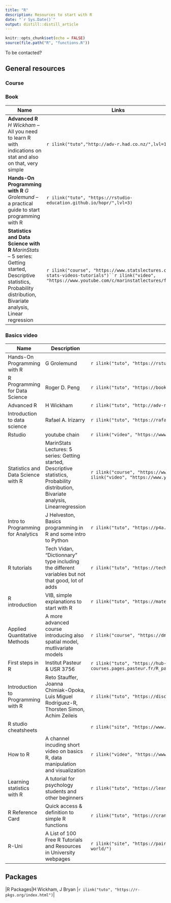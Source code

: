 ```yaml
---
title: "R"
description: Resources to start with R
date: "`r Sys.Date()`"
output: distill::distill_article
---
```




```r
knitr::opts_chunk$set(echo = FALSE)
source(file.path("R", "functions.R"))

```

To be contacted?

## General resources

### Course

### Book


| Name                                      | Links |
|-------------------------------------------|-------|
|**Advanced R** *H Wickham* -- All you need to learn R with indications on stat and also on that, very simple|`r ilink("tuto","http://adv-r.had.co.nz/",lvl=1)`|
|**Hands-On Programming with R** *G Grolemund* -- a practical guide to start programming with R|`r ilink("tuto", "https://rstudio-education.github.io/hopr/",lvl=3)`|
|**Statistics and Data Science with R** *MarinStats* -- 5 series: Getting started, Descriptive statistics, Probability distribution, Bivariate analysis, Linear regression|`r ilink("course", "https://www.statslectures.com/r-stats-videos-tutorials")``r ilink("video", "https://www.youtube.com/c/marinstatlectures/featured")`|

### Basics video

| Name        | Description                 | Links |
|-------------|-----------------------------|-------|
|Hands-On Programming with R| G Grolemund |`r ilink("tuto", "https://rstudio-education.github.io/hopr/")`|
|R Programming for Data Science|Roger D. Peng |`r ilink("tuto", "https://bookdown.org/rdpeng/rprogdatascience/")`|
|Advanced R|H Wickham|`r ilink("tuto", "http://adv-r.had.co.nz/")`|
|Introduction to data science|Rafael A. Irizarry|`r ilink("tuto", "https://rafalab.github.io/dsbook/")`|
|Rstudio  |youtube chain  |`r ilink("video", "https://www.youtube.com/c/RStudioPBC/playlists")`|
|Statistics and Data Science with R| MarinStats Lectures: 5 series: Getting started, Descriptive statistics, Probability distribution, Bivariate analysis, Linearregression |`r ilink("course", "https://www.statslectures.com/r-stats-videos-tutorials")``r ilink("video", "https://www.youtube.com/c/marinstatlectures/featured")`|
|Intro to Programming for Analytics|J Helveston, Basics programming in R and some intro to Python |`r ilink("tuto", "https://p4a.seas.gwu.edu/")``r ilink("exo", "")`|
|R tutorials|Tech Vidan, "Dictionnary" type including the different variables but not that good, lot of adds  |`r ilink("tuto", "https://techvidvan.com/tutorials/r-tutorial/")`|
|R introduction|VIB, simple explanations to start with R|`r ilink("tuto", "https://material.bits.vib.be/topics/R/")`|
|Applied Quantitative Methods |A more advanced course introducing also spatial model, mutlivariate models|`r ilink("course", "https://dmcglinn.github.io/quant_methods/lessons/")`|
|First steps in R|Institut Pasteur & USR 3756|`r ilink("tuto", "https://hub-courses.pages.pasteur.fr/R_pasteur_phd/First_steps_RStudio.html#1_Get_ready_for_the_course")`|
|Introduction to Programming with R|Reto Stauffer, Joanna Chimiak-Opoka, Luis Miguel Rodríguez-R, Thorsten Simon, Achim Zeileis|`r ilink("tuto", "https://discdown.org/rprogramming/index.html#practical-exercises")`|
|R studio cheatsheets ||`r ilink("site", "https://www.rstudio.com/resources/cheatsheets/")`|
|How to R| A channel incuding short video on basics R, data manipulation and visualization|`r ilink("video", "https://www.youtube.com/c/HowToR4U/videos")`|
|Learning statistics with R| A tutorial for psychology students and other beginners|`r ilink("tuto", "https://learningstatisticswithr.com/book/")`|
|R Reference Card| Quick access & definition to simple R functions|`r ilink("tuto", "https://cran.r-project.org/doc/contrib/Short-refcard.pdf")`|
|R-Uni| A List of 100 Free R Tutorials and Resources in University webpages|`r ilink("site", "https://pairach.com/2012/02/26/r-tutorials-from-universities-around-the-world/")`|



## Packages
|R Packages|H Wickham, J Bryan |`r ilink("tuto", "https://r-pkgs.org/index.html")`|
